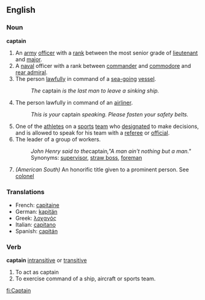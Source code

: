 ==English==
===Noun===
'''captain'''
# An [[army]] [[officer]] with a [[rank]] between the most senior grade of [[lieutenant]] and [[major]].
# A [[naval]] officer with a rank between [[commander]] and [[commodore]] and [[rear admiral]].
# The person [[lawfully]] in command of a [[sea-going]] [[vessel]].
#:''The'' captain ''is the last man to leave a sinking ship.''
# The person lawfully in command of an [[airliner]].
#:''This is your'' captain ''speaking.  Please fasten your safety belts.''
# One of the [[athlete]]s on a [[sports]] [[team]] who [[designate]]d to make decisions, and is allowed to speak for his team with a [[referee]] or [[official]].
# The leader of a group of workers.
#:''John Henry said to the ''captain'',"A man ain't nothing but a man."''
#: Synonyms: [[supervisor]], [[straw boss]], [[foreman]]
# ''(American South)'' An honorific title given to a prominent person.  See [[colonel]]

===Translations===
*French: [[capitaine]]
*German: [[kapitän]]
*Greek:   [[λοχαγός]]
*Italian: [[capitano]]
*Spanish: [[capitán]]

===Verb===
'''captain''' [[intransitive]] or [[transitive]]
# To act as captain
# To exercise command of a ship, aircraft or sports team.

[[fi:Captain]]